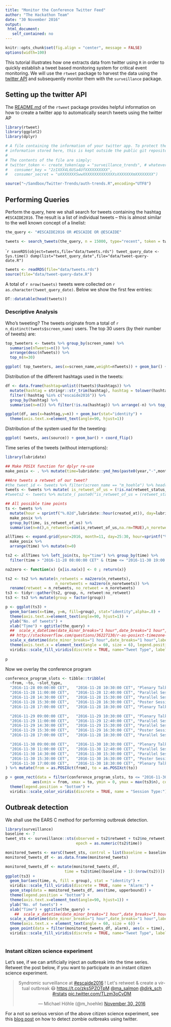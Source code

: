 ```yaml
---
title: "Monitor the Conference Twitter Feed"
author: "The Hackathon Team"
date: "30 November 2016"
output:
 html_document:
   self_contained: no
---
```


```r
knitr::opts_chunk$set(fig.align = "center", message = FALSE)
options(width=100)
```

This tutorial illustrates how one extracts data from twitter
using `R` in order to quickly establish a tweet based monitoring
system for critical event monitoring.
We will use the `rtweet` package to harvest the data using the
[twitter API](https://dev.twitter.com/overview/api) and subsequently
monitor them with the `surveillance` package.

## Setting up the twitter API

The [README.md](https://github.com/mkearney/rtweet) of the `rtweet`
package provides helpful information on how to create a twitter app to
automatically search tweets using the twitter AP

```r
library(rtweet)
library(ggplot2)
library(dplyr)
```

```r
# A file containing the information of your twitter app. To protect the
# information stored here, this is kept outside the public git repository.
#
# The contents of the file are simply:
# twitter_token <- create_token(app = "surveillance_trends", # whatever you named app
#   consumer_key = "2zIXXX4L6USa4UfXXXXXXXXXX",
#   consumer_secret = "oXXXXXXXSwwXXXXXXXXXXXXXXsXXXXXXXmXXXXXXXX")

source("~/Sandbox/Twitter-Trends/auth-trends.R",encoding="UTF8")
```

## Performing Queries

Perform the query, here we shall search for tweets containing the
hashtag `#ESCAIDE2016`. The result is a list of individual tweets --
this is almost similar to the well known concept of a linelist:

```r
the_query <- "#ESCAIDE2016 OR #ESCAIDE OR @ESCAIDE"
```

```r
tweets <- search_tweets(the_query, n = 15000, type="recent", token = twitter_token)
```
````r
saveRDS(object=tweets,file="data/tweets.rds")
tweet_query_date <- Sys.time()
dump(list="tweet_query_date",file="data/tweet-query-date.R")
```
```r
tweets <- readRDS(file="data/tweets.rds")
source(file="data/tweet-query-date.R")
```

A total of `r nrow(tweets)` tweets were collected on `r
as.character(tweet_query_date)`. Below we show the first few entries:

```r
DT::datatable(head(tweets))
```


### Descriptive Analysis

Who's tweeting? The tweets originate from a total of
`r n_distinct(tweets$screen_name)` users. The top 30 users (by their
number of tweets) are:

```r

top_tweeters <- tweets %>% group_by(screen_name) %>%
  summarise(nTweets=n()) %>%
  arrange(desc(nTweets)) %>%
  top_n(n=30)

ggplot( top_tweeters, aes(x=screen_name,weight=nTweets)) + geom_bar() + coord_flip() + xlab("Number of tweets")
```

Distribution of the different hashtags used in the tweets:

```r
df <- data.frame(hashtag=unlist((tweets)$hashtags)) %>%
  mutate(hashtag = stringr::str_trim(hashtag), hashtag = tolower(hashtag)) %>%
  filter(!hashtag %in% c("escaide2016")) %>%
  group_by(hashtag) %>%
  summarise(n=n()) %>% filter(!is.na(hashtag)) %>% arrange(-n) %>% top_n(n=40)

ggplot(df, aes(x=hashtag,y=n)) + geom_bar(stat="identity") +
  theme(axis.text.x=element_text(angle=90, hjust=1))
```

Distribution of the system used for the tweeting:

```r
ggplot( tweets, aes(source)) + geom_bar() + coord_flip()
```

Time series of the tweets (without interruptions):
```r
library(lubridate)

## Make POSIX function for dplyr re-use
make_posix <- . %>% mutate(time=lubridate::ymd_hms(paste0(year,"-",month,"-",day," ",hour,":00:00"),tz="CET"))

##Are tweets a retweet of our tweet?
#the_tweet_id <- tweets %>% filter(screen_name == "m_hoehle") %>% head(n=1) %>% .[["status_id"]] %>% as.character
tweets <- tweets %>% mutate( is_retweet_of_us = (!is.na(retweet_status_id == 803931871662972928) & retweet_status_id == 803931871662972928))
#tweets2 <- tweets %>% mutate_( paste0("is_retweet_of_us = (retweet_status_id == ", the_tweet_id,")"))

## All possible time points
ts <- tweets %>%
  mutate(hour = sprintf("%.02d",lubridate::hour(created_at)), day=lubridate::day(created_at),month=lubridate::month(created_at),year=lubridate::year(created_at)) %>%
  make_posix %>%
  group_by(time, is_retweet_of_us) %>%
  summarise(n=n(),n_retweets=sum(is_retweet_of_us,na.rm=TRUE),n_noretweets=n-n_retweets)

allTimes <- expand.grid(year=2016, month=11, day=25:30, hour=sprintf("%.02d",0:23)) %>%
  make_posix %>%
  arrange(time) %>% mutate(n=0)

ts2 <- allTimes %>% left_join(ts, by="time") %>% group_by(time) %>%
  filter(time > "2016-11-28 08:00:00 CET" & (time <= "2016-11-30 19:00:00 CET")) %>% select(-n.x,-is_retweet_of_us,-n.y)

na2zero <- function(x) {x[is.na(x)] <- 0 ; return(x)}

ts2 <- ts2 %>% mutate(n_retweets = na2zero(n_retweets),
                      n_noretweets = na2zero(n_noretweets)) %>%
  rename(retweet = n_retweets, no_retweet = n_noretweets)
ts3 <- tidyr::gather(ts2, group, n, retweet:no_retweet)
ts3 <- ts3 %>% mutate(group = factor(group))

```


```r
p <- ggplot(ts3) +
  geom_bar(aes(x=time, y=n, fill=group), stat="identity",alpha=.8) +
  theme(axis.text.x=element_text(angle=90, hjust=1)) +
  ylab("No. of tweets") +
  xlab("Time") + ggtitle(the_query) +
  ##  scale_x_datetime(date_minor_breaks="1 hour",date_breaks="1 hour",date_labels="Nov %d-%H:00") +
  ## http://stackoverflow.com/questions/36227130/r-as-posixct-timezone-and-scale-x-datetime-issues-in-my-dataset
  scale_x_datetime(date_minor_breaks="1 hour",date_breaks="1 hour",labels=scales::date_format("Nov %d-%H:00", tz = "CET"),expand=c(0,0)) +
  theme(axis.text.x = element_text(angle = 60, size = 6), legend.position = "bottom") +
  viridis::scale_fill_viridis(discrete = TRUE, name="Tweet Type", label = c("Standard tweet",
                                                                            "Outbreak tweet/retweet"))
p
```

Now we overlay the conference program

```r
conference_program_slots <- tibble::tribble(
  ~from, ~to, ~slot_type,
  "2016-11-28 09:00:00 CET",   "2016-11-28 10:30:00 CET", "Plenary Talks",
  "2016-11-28 11:00:00 CET",   "2016-11-28 12:40:00 CET", "Parallel Session",
  "2016-11-28 14:30:00 CET",   "2016-11-28 15:30:00 CET", "Parallel Session",
  "2016-11-28 15:30:00 CET",   "2016-11-28 16:30:00 CET", "Poster Session",
  "2016-11-28 17:00:00 CET",   "2016-11-28 18:30:00 CET", "Plenary Talks",

  "2016-11-29 09:00:00 CET",   "2016-11-29 10:30:00 CET", "Plenary Talks",
  "2016-11-29 11:00:00 CET",   "2016-11-29 12:40:00 CET", "Parallel Session",
  "2016-11-29 14:30:00 CET",   "2016-11-29 15:30:00 CET", "Parallel Session",
  "2016-11-29 15:30:00 CET",   "2016-11-29 16:30:00 CET", "Poster Session",
  "2016-11-28 17:00:00 CET",   "2016-11-28 18:30:00 CET", "Parallel Session",

  "2016-11-30 09:00:00 CET",   "2016-11-30 10:30:00 CET", "Plenary Talks",
  "2016-11-30 11:00:00 CET",   "2016-11-30 12:40:00 CET", "Parallel Session",
  "2016-11-30 14:30:00 CET",   "2016-11-30 15:30:00 CET", "Parallel Session",
  "2016-11-30 15:30:00 CET",   "2016-11-30 16:30:00 CET", "Poster Session",
  "2016-11-30 17:00:00 CET",   "2016-11-30 18:30:00 CET", "Plenary Talks"
) %>% mutate(from = as.POSIXct(from), to = as.POSIXct(to))
```

```r
p + geom_rect(data = filter(conference_program_slots, to <= "2016-11-30 19:00:00 CET"),
            aes(xmin = from, xmax = to, ymin = 0, ymax = max(ts3$n), color = slot_type), alpha = 0.4) +
  theme(legend.position = "bottom") +
  viridis::scale_color_viridis(discrete = TRUE, name = "Session Type:")
```

## Outbreak detection

We shall use the EARS C method for performing outbreak detection.

```r
library(surveillance)
baseline <- 7
tweet_sts <- surveillance::sts(observed = ts2$retweet + ts2$no_retweet, # weekly number of cases
                               epoch = as.numeric(ts2$time))

monitored_tweets <- earsC(tweet_sts, control = list(baseline = baseline))
monitored_tweets_df <- as.data.frame(monitored_tweets)

monitored_tweets_df <- mutate(monitored_tweets_df,
                          time = ts2$time[(baseline + 1):(nrow(ts2))])
ggplot(ts3) +
  geom_bar(aes(time, n, fill = group), stat = "identity") +
  viridis::scale_fill_viridis(discrete = TRUE, name = "Alarm:") +
  geom_step(data = monitored_tweets_df, aes(time, upperbound)) +
  theme(legend.position = "bottom") +
  theme(axis.text.x=element_text(angle=90, hjust=1)) +
  ylab("No. of tweets") +
  xlab("Time") + ggtitle(the_query) +
    ##  scale_x_datetime(date_minor_breaks="1 hour",date_breaks="1 hour",date_labels="Nov %d-%H:00") +
  scale_x_datetime(date_minor_breaks="1 hour",date_breaks="1 hour",labels=scales::date_format("Nov %d-%H:00", tz = "CET"),expand=c(0,0)) +
  theme(axis.text.x = element_text(angle = 60, size = 6)) +
  geom_point(data = filter(monitored_tweets_df, alarm), aes(x = time), y = 0, color = "red") +
  viridis::scale_fill_viridis(discrete = TRUE, name="Tweet Type", label = c("Standard tweet",
                                                                            "Our outbreak tweet/retweet"))

```

### Instant citizen science experiment

Let's see, if we can artificially inject an outbreak into the time
series. Retweet the post below, if you want to participate in an
instant citizen science experiment.

<center>
<blockquote class="twitter-tweet" data-lang="en"><p lang="en" dir="ltr">Syndromic surveillance at <a href="https://twitter.com/hashtag/escaide2016?src=hash">#escaide2016</a> ! Let&#39;s retweet &amp; create a virtual outbreak 😷 <a href="https://t.co/zks5PZOTpM">https://t.co/zks5PZOTpM</a> <a href="https://twitter.com/ma_salmon">@ma_salmon</a> <a href="https://twitter.com/dirk_sch">@dirk_sch</a> <a href="https://twitter.com/hashtag/rstats?src=hash">#rstats</a> <a href="https://t.co/TLzm3oCvDM">pic.twitter.com/TLzm3oCvDM</a></p>&mdash; Michael Höhle (\@m_hoehle) <a href="https://twitter.com/m_hoehle/status/803931871662972928">November 30, 2016</a></blockquote>
<script async src="//platform.twitter.com/widgets.js"
charset="utf-8"></script>
</center>

For a not so serious version of the above citizen science experiment,
see this
[blog post](http://staff.math.su.se/hoehle/blog/2016/09/25/sootb.html)
on how to detect zombie outbreaks using twitter.

